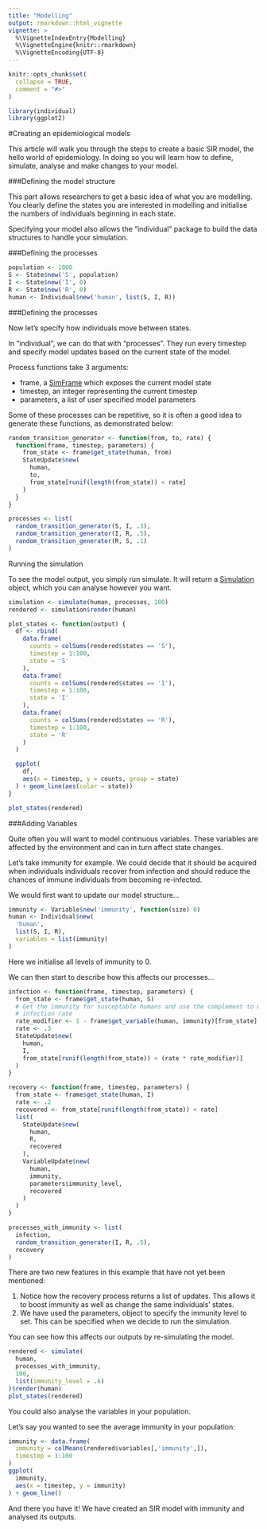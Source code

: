 ```yaml
---
title: "Modelling"
output: rmarkdown::html_vignette
vignette: >
  %\VignetteIndexEntry{Modelling}
  %\VignetteEngine{knitr::rmarkdown}
  %\VignetteEncoding{UTF-8}
---
```


```r
knitr::opts_chunk$set(
  collapse = TRUE,
  comment = "#>"
)
```

```r
library(individual)
library(ggplot2)
```

#Creating an epidemiological models

This article will walk you through the steps to create a basic SIR model, the
hello world of epidemiology. In doing so you will learn how to define, simulate,
analyse and make changes to your model.

###Defining the model structure

This part allows researchers to get a basic idea of what you are modelling. You
clearly define the states you are interested in modelling and initialise the
numbers of individuals beginning in each state.

Specifying your model also allows the “individual” package to build the data
structures to handle your simulation.

###Defining the processes

```r
population <- 1000
S <- State$new('S', population)
I <- State$new('I', 0)
R <- State$new('R', 0)
human <- Individual$new('human', list(S, I, R))
```

###Defining the processes

Now let's specify how individuals move between states.

In "individual", we can do that with "processes". They run every timestep and
specify model updates based on the current state of the model.

Process functions take 3 arguments:

* frame, a [SimFrame](/reference/SimFrame.html') which exposes the current 
model state
* timestep, an integer representing the current timestep
* parameters, a list of user specified model parameters

Some of these processes can be repetitive, so it is often a good idea to
generate these functions, as demonstrated below:

```r
random_transition_generator <- function(from, to, rate) {
  function(frame, timestep, parameters) {
    from_state <- frame$get_state(human, from)
    StateUpdate$new(
      human,
      to,
      from_state[runif(length(from_state)) < rate]
    )
  }
}

processes <- list(
  random_transition_generator(S, I, .3),
  random_transition_generator(I, R, .5),
  random_transition_generator(R, S, .1)
)
```

Running the simulation

To see the model output, you simply run simulate. It will return a
[Simulation]('/reference/Simulation.html') object, which you can analyse
however you want.

```r
simulation <- simulate(human, processes, 100)
rendered <- simulation$render(human)

plot_states <- function(output) {
  df <- rbind(
    data.frame(
      counts = colSums(rendered$states == 'S'),
      timestep = 1:100,
      state = 'S'
    ),
    data.frame(
      counts = colSums(rendered$states == 'I'),
      timestep = 1:100,
      state = 'I'
    ),
    data.frame(
      counts = colSums(rendered$states == 'R'),
      timestep = 1:100,
      state = 'R'
    )
  )

  ggplot(
    df,
    aes(x = timestep, y = counts, group = state)
  ) + geom_line(aes(color = state))
}

plot_states(rendered)
```

###Adding Variables

Quite often you will want to model continuous variables. These variables are
affected by the environment and can in turn affect state changes.

Let’s take immunity for example. We could decide that it should be acquired when
individuals individuals recover from infection and should reduce the chances of
immune individuals from becoming re-infected.

We would first want to update our model structure…

```r
immunity <- Variable$new('immunity', function(size) 0)
human <- Individual$new(
  'human',
  list(S, I, R),
  variables = list(immunity)
)
```

Here we initialise all levels of immunity to 0.

We can then start to describe how this affects our processes...

```r
infection <- function(frame, timestep, parameters) {
  from_state <- frame$get_state(human, S)
  # Get the immunity for susceptable humans and use the complement to modify the
  # infection rate
  rate_modifier <- 1 - frame$get_variable(human, immunity)[from_state]
  rate <- .3
  StateUpdate$new(
    human,
    I,
    from_state[runif(length(from_state)) < (rate * rate_modifier)]
  )
}

recovery <- function(frame, timestep, parameters) {
  from_state <- frame$get_state(human, I)
  rate <- .2
  recovered <- from_state[runif(length(from_state)) < rate]
  list(
    StateUpdate$new(
      human,
      R,
      recovered
    ),
    VariableUpdate$new(
      human,
      immunity,
      parameters$immunity_level,
      recovered
    )
  )
}

processes_with_immunity <- list(
  infection,
  random_transition_generator(I, R, .5),
  recovery
)
```

There are two new features in this example that have not yet been mentioned:

 1. Notice how the recovery process returns a list of updates. This allows it to
    boost immunity as well as change the same individuals’ states.
 2. We have used the parameters, object to specify the immunity level to set.
    This can be specified when we decide to run the simulation. 

You can see how this affects our outputs by re-simulating the model.

```r
rendered <- simulate(
  human,
  processes_with_immunity,
  100,
  list(immunity_level = .6)
)$render(human)
plot_states(rendered)
```

You could also analyse the variables in your population.

Let’s say you wanted to see the average immunity in your population:

```r
immunity <- data.frame(
  immunity = colMeans(rendered$variables[,'immunity',]),
  timestep = 1:100
)
ggplot(
  immunity,
  aes(x = timestep, y = immunity)
) + geom_line()
```

And there you have it! We have created an SIR model with immunity and analysed
its outputs.
